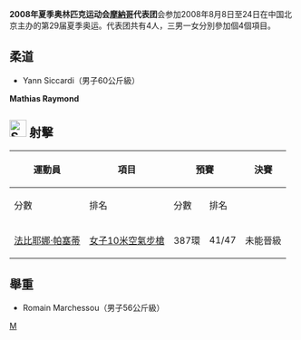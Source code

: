 {{noteTA|G1=Sports}}
{{Infobox Country Olympics
|NOC=MON
|games=2008年夏季
|competitors=4
|sports=4
|flagbearer=
|officials=
}}
'''2008年夏季奥林匹克运动会[[摩納哥|摩納哥]]代表团'''会参加2008年8月8日至24日在中国北京主办的第29届夏季奥运。代表团共有4人，三男一女分別參加個4個項目。

== 柔道 ==
*Yann Siccardi（男子60公斤級）

'''Mathias Raymond'''

== [[File:Shooting_pictogram.svg|30px]] 射擊 ==
{{main|2008年夏季奧林匹克運動會射擊比賽}}
{| class="wikitable" style="font-size:85%"
|-
!rowspan="2"|運動員
!rowspan="2"|項目
!colspan="2"|預賽
!colspan="2"|決賽
!rowspan="2"|總排名
|-
!分數
!排名
!分數
!排名
|-
|[[法比耶娜·帕塞蒂|法比耶娜·帕塞蒂]]
|[[2008年夏季奧林匹克運動會射擊比賽－女子10米空氣步槍|女子10米空氣步槍]]
|align=center|387環
|align=center|41/47
|align=center colspan=2 |未能晉級
|align=center|41/47
|}

== 舉重 ==
*Romain Marchessou（男子56公斤級）

{{NOCin2008SummerOlympics}}

[[Category:2008年夏季奧林匹克運動會代表團|M]]